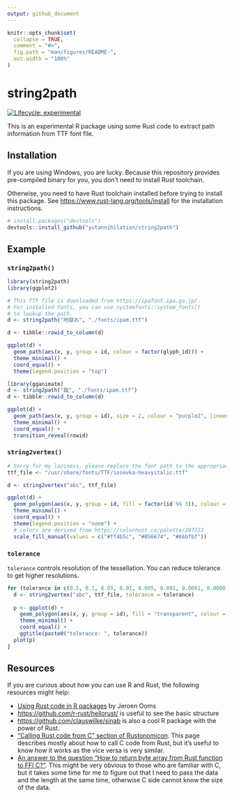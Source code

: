 ```yaml
---
output: github_document
---
```


<!-- README.md is generated from README.Rmd. Please edit that file -->

```r
knitr::opts_chunk$set(
  collapse = TRUE,
  comment = "#>",
  fig.path = "man/figures/README-",
  out.width = "100%"
)
```

# string2path

<!-- badges: start -->
[![Lifecycle: experimental](https://img.shields.io/badge/lifecycle-experimental-orange.svg)](https://www.tidyverse.org/lifecycle/#experimental)
<!-- badges: end -->

This is an experimental R package using some Rust code to extract path information from TTF font file.

## Installation

If you are using Windows, you are lucky. Because this repository provides pre-compiled
binary for you, you don't need to install Rust toolchain.

Otherwise, you need to have Rust toolchain installed before trying to install this package. 
See <https://www.rust-lang.org/tools/install> for the installation instructions. 

``` r
# install.packages("devtools")
devtools::install_github("yutannihilation/string2path")
```

## Example

### `string2path()`

```r
library(string2path)
library(ggplot2)

# This TTF file is downloaded from https://ipafont.ipa.go.jp/.
# For installed fonts, you can use systemfonts::system_fonts()
# to lookup the path.
d <- string2path("地獄お", "./fonts/ipam.ttf")

d <- tibble::rowid_to_column(d)

ggplot(d) +
  geom_path(aes(x, y, group = id, colour = factor(glyph_id))) +
  theme_minimal() +
  coord_equal() +
  theme(legend.position = "top")

library(gganimate)
d <- string2path("蹴", "./fonts/ipam.ttf")
d <- tibble::rowid_to_column(d)

ggplot(d) +
  geom_path(aes(x, y, group = id), size = 2, colour = "purple2", lineend = "round") +
  theme_minimal() +
  coord_equal() +
  transition_reveal(rowid)
```

### `string2vertex()`

```r
# Sorry for my laziness, please replace the font path to the appropriate location in your system...
ttf_file <- "/usr/share/fonts/TTF/iosevka-heavyitalic.ttf"

d <- string2vertex("abc", ttf_file)

ggplot(d) +
  geom_polygon(aes(x, y, group = id, fill = factor(id %% 3)), colour = "grey", size = 0.1) +
  theme_minimal() +
  coord_equal() +
  theme(legend.position = "none") +
  # colors are derived from https://colorhunt.co/palette/207313
  scale_fill_manual(values = c("#ff4b5c", "#056674", "#66bfbf"))
```

### `tolerance`

`tolerance` controls resolution of the tessellation. You can reduce tolerance to get higher resolutions.

```r
for (tolerance in c(0.5, 0.1, 0.05, 0.01, 0.005, 0.001, 0.0001, 0.00001)) {
  d <- string2vertex("abc", ttf_file, tolerance = tolerance)
  
  p <- ggplot(d) +
    geom_polygon(aes(x, y, group = id), fill = "transparent", colour = "black", size = 0.5) +
    theme_minimal() +
    coord_equal() +
    ggtitle(paste0("tolerance: ", tolerance))
  plot(p)
}
```


## Resources

If you are curious about how you can use R and Rust, the following resources might help:

* [Using Rust code in R packages](https://jeroen.github.io/erum2018) by Jeroen Ooms
* <https://github.com/r-rust/hellorust/> is useful to see the basic structure
* <https://github.com/clauswilke/sinab> is also a cool R package with the power of Rust.
* ["Calling Rust code from C" section of Rustonomicon](https://doc.rust-lang.org/nomicon/ffi.html?highlight=extern#calling-rust-code-from-c). This page describes mostly about how to call C code from Rust, but it's useful to know how it works as the vice versa is very similar.
* [An answer to the question "How to return byte array from Rust function to FFI C?"](https://users.rust-lang.org/t/how-to-return-byte-array-from-rust-function-to-ffi-c/18136/4). This might be very obvious to those who are familiar with C, but it takes some time for me to figure out that I need to pass the data and the length at the same time, otherwise C side cannot know the size of the data.
